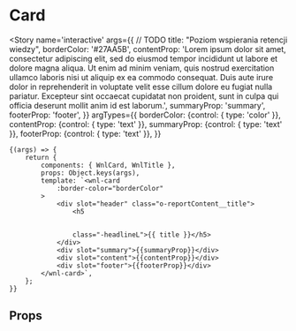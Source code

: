 
<Meta title='organisms/Card' component={WnlCard} />

# Card

<Story name='interactive'
    args={{
//     TODO
        title: "Poziom wspierania retencji wiedzy",
        borderColor: '#27AA5B',
        contentProp: 'Lorem ipsum dolor sit amet, consectetur adipiscing elit, sed do eiusmod tempor incididunt ut labore et dolore magna aliqua. Ut enim ad minim veniam, quis nostrud exercitation ullamco laboris nisi ut aliquip ex ea commodo consequat. Duis aute irure dolor in reprehenderit in voluptate velit esse cillum dolore eu fugiat nulla pariatur. Excepteur sint occaecat cupidatat non proident, sunt in culpa qui officia deserunt mollit anim id est laborum.',
        summaryProp: 'summary',
        footerProp: 'footer',
    }}
    argTypes={{
        borderColor: {control: { type: 'color' }},
        contentProp: {control: { type: 'text' }},
        summaryProp: {control: { type: 'text' }},
        footerProp: {control: { type: 'text' }},
    }}
>
    {(args) => {
        return {
            components: { WnlCard, WnlTitle },
            props: Object.keys(args),
            template: `<wnl-card
                :border-color="borderColor"
            >
                <div slot="header" class="o-reportContent__title">
                    <h5


                    class="-headlineL">{{ title }}</h5>
                </div>
                <div slot="summary">{{summaryProp}}</div>
                <div slot="content">{{contentProp}}</div>
                <div slot="footer">{{footerProp}}</div>
            </wnl-card>`,
        };
    }}
</Story>

## Props

<Props of={WnlCard} />
